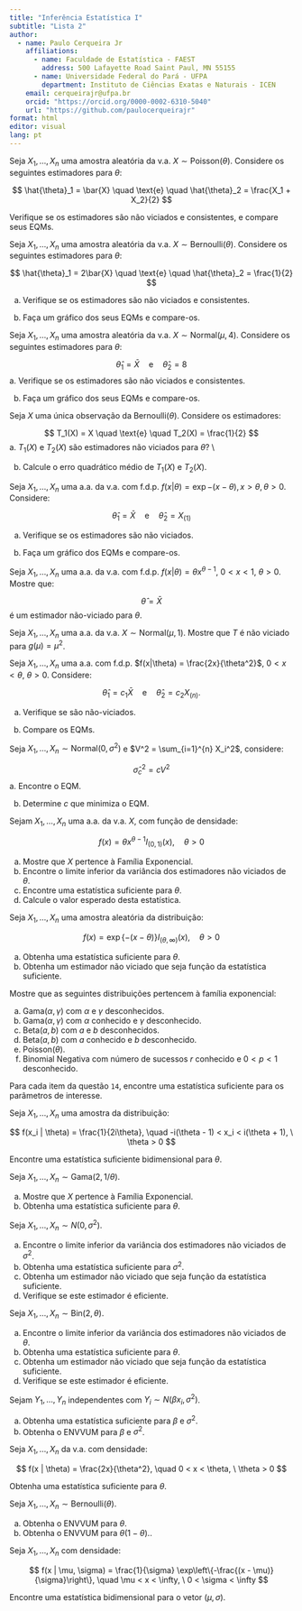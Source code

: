 ```yaml
---
title: "Inferência Estatística I"
subtitle: "Lista 2"
author: 
  - name: Paulo Cerqueira Jr
    affiliations:
      - name: Faculdade de Estatística - FAEST
        address: 500 Lafayette Road Saint Paul, MN 55155
      - name: Universidade Federal do Pará - UFPA
        department: Instituto de Ciências Exatas e Naturais - ICEN
    email: cerqueirajr@ufpa.br
    orcid: "https://orcid.org/0000-0002-6310-5040"
    url: "https://github.com/paulocerqueirajr"
format: html
editor: visual
lang: pt
---
```


::: {#exr-exr1}
Seja $X_1, \ldots, X_n$ uma amostra aleatória da v.a. $X \sim \text{Poisson}(\theta)$. Considere os seguintes estimadores para $\theta$:
:::

$$
\hat{\theta}_1 = \bar{X} \quad \text{e} \quad \hat{\theta}_2 = \frac{X_1 + X_2}{2}
$$

Verifique se os estimadores são não viciados e consistentes, e compare seus EQMs.

::: {#exr-exr2}
Seja $X_1, \ldots, X_n$ uma amostra aleatória da v.a. $X \sim \text{Bernoulli}(\theta)$. Considere os seguintes estimadores para $\theta$:
:::

$$
\hat{\theta}_1 = 2\bar{X} \quad \text{e} \quad \hat{\theta}_2 = \frac{1}{2}
$$

a.  Verifique se os estimadores são não viciados e consistentes.

b.  Faça um gráfico dos seus EQMs e compare-os.

::: {#exr-exr3}
Seja $X_1, \ldots, X_n$ uma amostra aleatória da v.a. $X \sim \text{Normal}(\mu, 4)$. Considere os seguintes estimadores para $\theta$:
:::

$$
\hat{\theta}_1 = \bar{X} \quad \text{e} \quad \hat{\theta}_2 = 8
$$ a. Verifique se os estimadores são não viciados e consistentes.

b.  Faça um gráfico dos seus EQMs e compare-os.

::: {#exr-exr4}
Seja $X$ uma única observação da $\text{Bernoulli}(\theta)$. Considere os estimadores:
:::

$$
T_1(X) = X \quad \text{e} \quad T_2(X) = \frac{1}{2}
$$ a. $T_1(X)$ e $T_2(X)$ são estimadores não viciados para $\theta$? \\

b.  Calcule o erro quadrático médio de $T_1(X)$ e $T_2(X)$.

::: {#exr-exr5}
Seja $X_1, \ldots, X_n$ uma a.a. da v.a. com f.d.p. $f(x|\theta) = \exp{-(x - \theta)}, \, x > \theta, \, \theta > 0$. Considere:
:::

$$
  \hat{\theta}_1 = \bar{X} \quad \text{e} \quad \hat{\theta}_2 = X_{(1)}
$$

a.  Verifique se os estimadores são não viciados.

b.  Faça um gráfico dos EQMs e compare-os.

<!-- :::{#exr-exr6} -->

<!-- Seja $X_1, \ldots, X_n$ uma a.a. da v.a. $X \sim \text{Uniforme}(0, \theta)$. Considere: -->

<!-- ::: -->

<!-- $$ -->

<!-- \hat{\theta}_1 = c_1 \bar{X} \quad \text{e} \quad \hat{\theta}_2 = c_2 X_{(n)} -->

<!-- $$ -->

<!-- a. Encontre $c_1$ e $c_2$ que tornam os estimadores não viciados. -->

<!-- b. Compare os EQMs. -->

<!-- :::{#exr-exr7} -->

<!-- Seja $X_1, \ldots, X_n$ uma a.a. da v.a. $X$ com média $\theta$ e variância $\sigma^2$. Para quais os valores dos coeficientes $a_i$, $i=1,2, \dots, n$ o estimador $\hat{\theta} = \sum_{i=1}^{n} a_i X_i$ é não-viciado para $\theta$? -->

<!-- ::: -->

::: {#exr-exr8}
Seja $X_1, \ldots, X_n$ uma a.a. da v.a. com f.d.p. $f(x|\theta) = \theta x^{\theta - 1}$, $0 < x < 1$, $\theta > 0$. Mostre que:
:::

$$
\hat{\theta} = \bar{X}
$$ é um estimador não-viciado para $\theta$.

::: {#exr-exr9}
Seja $X_1, \ldots, X_n$ uma a.a. da v.a. $X \sim \text{Normal}(\mu, 1)$. Mostre que $T$ é não viciado para $g(\mu) = \mu^2$.
:::

::: {#exr-exr10}
Seja $X_1, \ldots, X_n$ uma a.a. com f.d.p. $f(x|\theta) = \frac{2x}{\theta^2}$, $0 < x < \theta$, $\theta > 0$. Considere:
:::

$$
\hat{\theta}_1 = c_1 \bar{X} \quad \text{e} \quad \hat{\theta}_2 = c_2 X_{(n)}.
$$

a.  Verifique se são não-viciados.

b.  Compare os EQMs.

::: {#exr-exr11}
Seja $X_1, \ldots, X_n \sim \text{Normal}(0, \sigma^2)$ e $V^2 = \sum_{i=1}^{n} X_i^2$, considere:
:::

$$
\hat{\sigma}^2_c = c V^2
$$ a. Encontre o EQM.

b.  Determine $c$ que minimiza o EQM.

::: {#exr-exr12}
Sejam $X_1, \ldots, X_n$ uma a.a. da v.a. $X$, com função de densidade:
:::

$$
f(x) = \theta x^{\theta - 1} I_{(0,1)}(x), \quad \theta > 0
$$

a.  Mostre que $X$ pertence à Família Exponencial.\
b.  Encontre o limite inferior da variância dos estimadores não viciados de $\theta$.\
c.  Encontre uma estatística suficiente para $\theta$.\
d.  Calcule o valor esperado desta estatística.

::: {#exr-exr13}
Seja $X_1, \ldots, X_n$ uma amostra aleatória da distribuição:
:::

$$
f(x) = \exp \left\{ -(x - \theta) \right\} I_{(\theta, \infty)}(x), \quad \theta > 0
$$

a.  Obtenha uma estatística suficiente para $\theta$.\
b.  Obtenha um estimador não viciado que seja função da estatística suficiente.

::: {#exr-exr14}
Mostre que as seguintes distribuições pertencem à família exponencial:
:::

a.  $\text{Gama}(\alpha, \gamma)$ com $\alpha$ e $\gamma$ desconhecidos.\
b.  $\text{Gama}(\alpha, \gamma)$ com $\alpha$ conhecido e $\gamma$ desconhecido.\
c.  $\text{Beta}(a, b)$ com $a$ e $b$ desconhecidos.\
d.  $\text{Beta}(a, b)$ com $a$ conhecido e $b$ desconhecido.\
e.  $\text{Poisson}(\theta)$.\
f.  Binomial Negativa com número de sucessos $r$ conhecido e $0 < p < 1$ desconhecido.

::: {#exr-exr15}
Para cada item da questão `14`, encontre uma estatística suficiente para os parâmetros de interesse.
:::

::: {#exr-exr16}
Seja $X_1, \ldots, X_n$ uma amostra da distribuição:
:::

$$
f(x_i | \theta) = \frac{1}{2i\theta}, \quad -i(\theta - 1) < x_i < i(\theta + 1), \ \theta > 0
$$

Encontre uma estatística suficiente bidimensional para $\theta$.

::: {#exr-exr17}
Seja $X_1, \ldots, X_n \sim \text{Gama}(2, 1/\theta)$.
:::

a.  Mostre que $X$ pertence à Família Exponencial.\
b.  Obtenha uma estatística suficiente para $\theta$.

::: {#exr-exr18}
Seja $X_1, \ldots, X_n \sim N(0, \sigma^2)$.
:::

a.  Encontre o limite inferior da variância dos estimadores não viciados de $\sigma^2$.\
b.  Obtenha uma estatística suficiente para $\sigma^2$.\
c.  Obtenha um estimador não viciado que seja função da estatística suficiente.\
d.  Verifique se este estimador é eficiente.

::: {#exr-exr19}
Seja $X_1, \ldots, X_n \sim \text{Bin}(2, \theta)$.
:::

a.  Encontre o limite inferior da variância dos estimadores não viciados de $\theta$.\
b.  Obtenha uma estatística suficiente para $\theta$.\
c.  Obtenha um estimador não viciado que seja função da estatística suficiente.\
d.  Verifique se este estimador é eficiente.

<!-- :::{#exr-exr20} -->

<!-- Seja $X_1, \ldots, X_n \sim N(\mu, 1)$. -->

<!-- ::: -->

<!-- a. Mostre que o estimador $\hat{\alpha} = \bar{X}^2 - \frac{1}{n}$ é não viciado para $g(\mu) = \mu^2$.   -->

<!-- b. Encontre o limite inferior da variância dos estimadores não viciados de $g(\mu) = \mu^2$.   -->

<!-- c. Verifique se $\hat{\alpha}$ é eficiente.   -->

<!-- $$ -->

<!-- \text{Var}(\hat{\alpha}) \geq \left[ g'(\theta) \right]^2 \frac{1}{n \, \mathbb{E}\left[\left(\frac{\partial \log f(X|\theta)}{\partial \theta}\right)^2\right]} -->

<!-- $$ -->

::: {#exr-exr20}
Sejam $Y_1, \ldots, Y_n$ independentes com $Y_i \sim N(\beta x_i, \sigma^2)$.
:::

a.  Obtenha uma estatística suficiente para $\beta$ e $\sigma^2$.\
b.  Obtenha o ENVVUM para $\beta$ e $\sigma^2$.

::: {#exr-exr22}
Seja $X_1, \ldots, X_n$ da v.a. com densidade:
:::

$$
f(x | \theta) = \frac{2x}{\theta^2}, \quad 0 < x < \theta, \ \theta > 0
$$

Obtenha uma estatística suficiente para $\theta$.

::: {#exr-exr23}
Seja $X_1, \ldots, X_n \sim \text{Bernoulli}(\theta)$.
:::

a.  Obtenha o ENVVUM para $\theta$.\
b.  Obtenha o ENVVUM para $\theta(1 - \theta).$.

<!-- :::{#exr-exr24}  -->

<!-- Seja $X_1, \ldots, X_n \sim \text{Poisson}(\theta).$.   -->

<!-- ::: -->

<!-- A estatística $T = X_1 + 2X_2$ é suficiente para $\theta$? -->

::: {#exr-exr25}
Seja $X_1, \ldots, X_n$ com densidade:
:::

$$
f(x | \mu, \sigma) = \frac{1}{\sigma} \exp\left\{-\frac{(x - \mu)}{\sigma}\right\}, \quad \mu < x < \infty, \ 0 < \sigma < \infty
$$

Encontre uma estatística bidimensional para o vetor $(\mu, \sigma)$.

<!-- :::{#exr-exr26}  -->

<!-- Em estudos de genética, o modelo Binomial é frequentemente utilizado, exceto quando a observação $x = 0$, pois é impossível de ocorrer. Nestes casos, a amostragem será realizada a partir da seguinte distribuição truncada: -->

<!-- ::: -->

<!-- $$ -->

<!-- P(X = x) = -->

<!-- \begin{cases}  -->

<!-- \binom{m}{x} p^x (1 - p)^{m-x} / \left[ 1 - (1 - p)^m \right], & \text{se } x \in \{1, 2, \dots, m\} \\ -->

<!-- 0, & \text{caso contrário}. -->

<!-- \end{cases} -->

<!-- $$ -->

<!-- Encontre o EMV para $p$ para quando $m = 2$ e o tamanho da amostra é $n$. -->

<!-- :::{#exr-exr27} -->

<!-- Sejam $X_1, \dots, X_n$ uma a.a. da v.a. $X \sim \text{Exp}(\lambda)$.   -->

<!-- Encontre o EMV para $\lambda$. -->

<!-- ::: -->

<!-- :::{#exr-exr28} -->

<!-- Seja $X_1, \dots, X_n$ uma a.a. de $X \sim \text{Unif}(\theta, \theta + 1)$.   -->

<!-- ::: -->

<!-- a.Obtenha um estimador via método de momentos.   -->

<!-- b. Obtenha um estimador via método da máxima verossimilhança. -->

<!-- ::: {#exr-exr29} -->
<!-- Seja $X_1, \dots, X_n$ uma amostra aleatória da v.a. $X \sim \text{Gama}(2, 1/\theta)$. -->
<!-- ::: -->

<!-- a.Obtenha o EMV para $\theta$.\ -->
<!-- b. Obtenha a distribuição para grandes amostras do estimador obtido no item a). -->

<!-- ::: {#exr-exr30} -->
<!-- Seja $X_1, \dots, X_n$ uma amostra aleatória da v.a. $X$, com função de densidade dada por: -->
<!-- ::: -->

<!-- $$ -->
<!-- f(x \mid \theta) = \frac{x + 1}{\theta (\theta + 1)} \exp\left\{-\frac{x}{\theta}\right\}, \quad x > 0, \theta > 0. -->
<!-- $$ -->

<!-- a.Obtenha o EMV para $\theta$.\ -->
<!-- b. Obtenha a distribuição para grandes amostras do estimador obtido no item a).\ -->
<!-- c. Obtenha um estimador via método de momentos. -->

<!-- ::: {#exr-exr31} -->
<!-- Seja $X_1, \dots, X_n$ uma amostra aleatória da v.a. $X \sim \text{Poisson}(\theta)$. Seja $g(\theta) = \exp\{-\theta\}$. -->
<!-- ::: -->

<!-- a.Obtenha o EMV para $g(\theta)$.\ -->
<!-- b. Obtenha a distribuição para grandes amostras do estimador obtido no item a). -->

<!-- :::{#exr-exr32}   -->

<!-- Seja $X_1, \dots, X_n$ uma amostra aleatória da v.a. $X \sim N(0, \sigma^2)$.   -->

<!-- ::: -->

<!-- a.Obtenha o EMV para $\sigma^2$.   -->

<!-- b. Obtenha o EMV para $\sigma$. -->

<!-- ::: {#exr-exr33} -->
<!-- Seja $X_1, \dots, X_n$ uma amostra aleatória da v.a. $X$, com função de densidade dada por: -->
<!-- ::: -->

<!-- $$ -->
<!-- f(x \mid \theta) = \theta (1 + x)^{-(1+\theta)} I_{(0, \infty)}(x), \quad \theta > 0. -->
<!-- $$ -->

<!-- a.Obtenha o EMV para $1/\theta$.\ -->
<!-- b. Obtenha a distribuição para grandes amostras do estimador obtido no item a).\ -->
<!-- c. Obtenha um estimador via método de momentos. -->

<!-- :::{#exr-exr34}   -->

<!-- Seja $X_1, \dots, X_n$ uma amostra aleatória da v.a. $X \sim \text{Poisson}(\theta)$. Seja $g(\theta) = (1 + \theta) \exp\{-\theta\}$.   -->

<!-- Obtenha o EMV para $g(\theta)$. -->

<!-- ::: -->

<!-- :::{#exr-exr35}   -->

<!-- Seja $X_1, \dots, X_n$ uma amostra aleatória da v.a. $X$, com função de densidade dada por: -->

<!-- ::: -->

<!-- $$ -->

<!-- f(x \mid \theta) = \theta x^{\theta - 1} I_{(0, 1)}(x), \quad \theta > 0. -->

<!-- $$ -->

<!-- a.Encontre o EMV para $\theta$.   -->

<!-- b. Encontre o EMV para $g(\theta) = \frac{\theta}{1 + \theta}$. -->

<!-- ::: {#exr-exr36} -->
<!-- Seja $X_1, \dots, X_n$ uma amostra aleatória da v.a. $X$, com função de densidade dada por: -->
<!-- ::: -->

<!-- $$ -->
<!-- f(x \mid \theta) = \frac{2x}{\theta^2}, \quad 0 < x < \theta, \theta > 0. -->
<!-- $$ -->

<!-- a.Obtenha o EMV para $g(\theta) = \theta + \theta^2$.\ -->
<!-- b. Obtenha um estimador para $\theta$ via métodos de momentos. -->

<!-- ::: {#exr-exr37} -->
<!-- Seja $X_1, \dots, X_n$ uma amostra aleatória da v.a. $X$, com função de densidade dada por: -->
<!-- ::: -->

<!-- $$ -->
<!-- f(x \mid \theta) = \frac{\theta}{x^2}, \quad x > \theta, \theta > 0. -->
<!-- $$ -->

<!-- a.Obtenha o EMV para $\theta$.\ -->
<!-- b. Obtenha o EMV para $g(\theta) = E\left(\frac{1}{X}\right)$. -->

<!-- ::: {#exr-exr38} -->
<!-- Seja $X_1, \dots, X_n$ uma amostra aleatória obtida a partir da distribuição: -->
<!-- ::: -->

<!-- $$ -->
<!-- f(x) = \exp\{-(x - \theta)\} I_{(\theta, \infty)}(x), \quad \theta > 0. -->
<!-- $$ -->

<!-- a.Obtenha o EMV para $\theta$.\ -->
<!-- b. Obtenha um estimador para $\theta$ via métodos de momentos. -->

<!-- ::: {#exr-exr39} -->
<!-- Seja $Y_1, \dots, Y_n$ variáveis aleatórias independentes com $Y_i \sim N(\alpha + \beta x_i, \sigma^2)$, em que $x_i$ é conhecido para todo $i = 1, \dots, n$.\ -->
<!-- Encontre o EMV para $\alpha$, $\beta$ e $\sigma^2$. -->
<!-- ::: -->

<!-- ::: {#exr-exr40} -->
<!-- Seja $X_1, \dots, X_n$ uma amostra aleatória da v.a. $X \sim \text{Ber}(\theta)$. -->
<!-- ::: -->

<!-- a.Encontre o EMV para $\text{Var}(X)$.\ -->
<!-- b. Obtenha a distribuição para grandes amostras do estimador obtido no item a). -->
